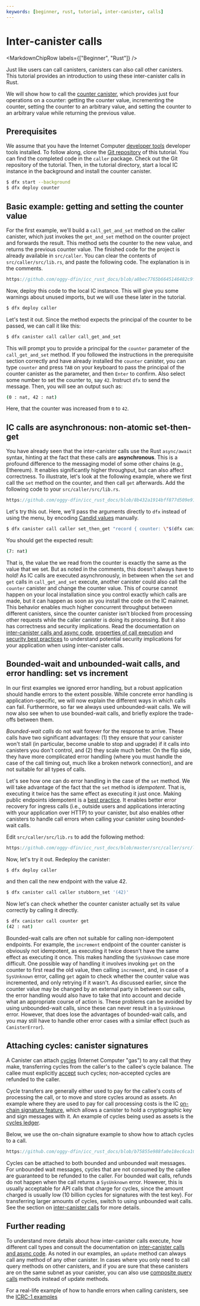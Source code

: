 ```yaml
---
keywords: [beginner, rust, tutorial, inter-canister, calls]
---
```



# Inter-canister calls

<MarkdownChipRow labels={["Beginner", "Rust"]} />

Just like users can call canisters, canisters can also call other canisters. This tutorial provides an introduction to using these inter-canister calls in Rust.

We will show how to call the [counter canister](/docs/current/developer-docs/backend/rust/counter), which provides just four operations on a counter: getting the counter value, incrementing the counter, setting the counter to an arbitrary value, and setting the counter to an arbitrary value while returning the previous value.

## Prerequisites

We assume that you have the Internet Computer [developer tools](/docs/current/developer-docs/getting-started/install) developer tools installed. To follow along, clone the [Git repository](https://github.com/oggy-dfin/icc_rust_docs) of this tutorial. You can find the completed code in the `caller` package. Check out the Git repository of the tutorial. Then, in the tutorial directory, start a local IC instance in the background and install the counter canister.

```bash
$ dfx start --background
$ dfx deploy counter
```

## Basic example: getting and setting the counter value

For the first example, we'll build a `call_get_and_set` method on the caller canister, which just invokes the `get_and_set` method on the counter project and forwards the result. This method sets the counter to the new value, and returns the previous counter value. The finished code for the project is already available in `src/caller`. You can clear the contents of `src/caller/src/lib.rs`, and paste the following code. The explanation is in the comments.

```rust reference
https://github.com/oggy-dfin/icc_rust_docs/blob/a8bec7765b6645146482c9f3ef146f759f996b06/src/caller/src/lib.rs#L1-L38
```

Now, deploy this code to the local IC instance. This will give you some warnings about unused imports, but we will use these later in the tutorial.

```bash
$ dfx deploy caller
```

Let's test it out. Since the method expects the principal of the counter to be passed, we can call it like this:

```bash
$ dfx canister call caller call_get_and_set
```

This will prompt you to provide a principal for the `counter` parameter of the `call_get_and_set` method. If you followed the instructions in the prerequisite section correctly and have already installed the `counter` canister, you can type `counter` and press `TAB` on your keyboard to pass the principal of the counter canister as the parameter, and then `Enter` to confirm. Also select some number to set the counter to, say `42`. Instruct `dfx` to send the message. Then, you will see an output such as:

```bash
(0 : nat, 42 : nat)
```

Here, that the counter was increased from `0` to `42`.

## IC calls are asynchronous: non-atomic set-then-get

You have already seen that the inter-canister calls use the Rust `async/await` syntax, hinting at the fact that these calls are **asynchronous**. This is a profound difference to the messaging model of some other chains (e.g., Ethereum). It enables significantly higher throughput, but can also affect correctness. To illustrate, let's look at the following example, where we first call the `set` method on the counter, and then call `get` afterwards. Add the following code to your  `src/caller/src/lib.rs`.

```rust reference
https://github.com/oggy-dfin/icc_rust_docs/blob/8b432a1914bff877d509e91f24cff579b194f7f4/src/caller/src/lib.rs#L40-L58
```

Let's try this out. Here, we'll pass the arguments directly to `dfx` instead of using the menu, by encoding [Candid values](/docs/current/developer-docs/smart-contracts/candid/candid-concepts) manually.

```bash
$ dfx canister call caller set_then_get "record { counter: \"$(dfx canister id counter)\", new_value: 7 }"
```

You should get the expected result:

```bash
(7: nat)
```

That is, the value the we read from the counter is exactly the same as the value that we set. But as noted in the comments, this doesn't always have to hold! As IC calls are executed asynchronously, in between when the `set` and `get` calls in `call_get_and_set` execute, another canister could also call the `counter` canister and change the counter value. This of course cannot happen on your local installation since you control exactly which calls are made, but it can happen as soon as you install the code on the IC mainnet. This behavior enables much higher concurrent throughput between different canisters, since the counter canister isn't blocked from processing other requests while the caller canister is doing its processing. But it also has correctness and security implications. Read the documentation on [inter-canister calls and async code](/docs/current/developer-docs/smart-contracts/advanced-features/async-code), [properties of call execution](/docs/current/developer-docs/security/security-best-practices/inter-canister-calls) and [security best practices](docs/current/developer-docs/security/security-best-practices/inter-canister-calls) to understand potential security implications for your application when using inter-canister calls.

## Bounded-wait and unbounded-wait calls, and error handling: set vs increment

In our first examples we ignored error handling, but a robust application should handle errors to the extent possible. While concrete error handling is application-specific, we will now explain the different ways in which calls can fail. Furthermore, so far we always used unbounded-wait calls. We will now also see when to use bounded-wait calls, and briefly explore the trade-offs between them.

*Bounded-wait calls* do not wait forever for the response to arrive. These calls have two significant advantages: (1) they ensure that your canister won't stall (in particular, become unable to stop and upgrade) if it calls into canisters you don't control, and (2) they scale much better. On the flip side, they have more complicated error handling (where you must handle the case of the call timing out, much like a broken network connection), and are not suitable for all types of calls.

Let's see how one can do error handling in the case of the `set` method. We will take advantage of the fact that the `set` method is *idempotent*. That is, executing it twice has the same effect as executing it just once. Making public endpoints idempotent is a [best practice](/docs/current/developer-docs/smart-contracts/best-practices/idempotency). It enables better error recovery for ingress calls (i.e., outside users and applications interacting with your application over HTTP) to your canister, but also enables other canisters to handle call errors when calling your canister using bounded-wait calls.

Edit `src/caller/src/lib.rs` to add the following method:

```rust reference
https://github.com/oggy-dfin/icc_rust_docs/blob/master/src/caller/src/lib.rs#L150-L236
```

Now, let's try it out. Redeploy the canister:

```bash
$ dfx deploy caller
```

and then call the new endpoint with the value 42.

```bash
$ dfx canister call caller stubborn_set '(42)'
```

Now let's can check whether the counter canister actually set its value correctly by calling it directly.

```bash
$ dfx canister call counter get
(42 : nat)
```

Bounded-wait calls are often not suitable for calling non-idempotent endpoints. For example, the `increment` endpoint of the counter canister is obviously not idempotent, as executing it twice doesn't have the same effect as executing it once. This makes handling the `SysUnknown` case more difficult. One possible way of handling it involves invoking `get` on the counter to first read the old value, then calling `increment`, and, in case of a `SysUnknown` error, calling `get` again to check whether the counter value was incremented, and only retrying if it wasn't. As discussed earlier, since the counter value may be changed by an external party in between our calls, the error handling would also have to take that into account and decide what an appropriate course of action is. These problems can be avoided by using unbounded-wait calls, since these can never result in a `SysUnknown` error. However, that does lose the advantages of bounded-wait calls, and you may still have to handle other error cases with a similar effect (such as `CanisterError`).

## Attaching cycles: canister signatures

A Canister can attach [cycles](/docs/current/developer-docs/getting-started/tokens-and-cycles) (Internet Computer "gas") to any call that they make, transferring cycles from the caller's to the callee's cycle balance. The callee must explicitly [accept](https://docs.rs/ic-cdk/latest/ic_cdk/api/call/fn.msg_cycles_accept128.html) such cycles; non-accepted cycles are refunded to the caller.

Cycle transfers are generally either used to pay for the callee's costs of processing the call, or to move and store cycles around as assets. An example where they are used to pay for call processing costs is the IC [on-chain signature feature](/docs/current/developer-docs/smart-contracts/signatures/t-ecdsa), which allows a canister to hold a cryptographic key and sign messages with it. An example of cycles being used as assets is the [cycles ledger](/docs/current/developer-docs/defi/cycles/cycles-ledger/).

Below, we use the on-chain signature example to show how to attach cycles to a call.

```rust reference
https://github.com/oggy-dfin/icc_rust_docs/blob/b75855e988fa0e18ec6ca100fcdae576cdf0e848/src/caller/src/lib.rs#L137-L170
```

Cycles can be attached to both bounded and unbounded wait messages. For unbounded wait messages, cycles that are not consumed by the callee are guaranteed to be refunded to the caller. For bounded wait calls, refunds do not happen when the call returns a `SysUnknown` error. However, this is usually acceptable for API calls that charge for cycles, since the amount charged is usually low (10 billion cycles for signatures with the test key). For transferring larger amounts of cycles, switch to using unbounded wait calls. See the section on [inter-canister calls](/docs/current/developer-docs/smart-contracts/advanced-features/async-code) for more details.


## Further reading

To understand more details about how inter-canister calls execute, how different call types and  consult the documentation on [inter-canister calls and async code](/docs/current/developer-docs/smart-contracts/advanced-features/async-code).
As noted in our examples, an `update` method can always call any method of any other canister. In cases where you only need to call query methods on other canisters, and if you are sure that these canisters are on the same subnet as your canister, you can also use [composite query calls](/docs/current/developer-docs/smart-contracts/call/overview) methods instead of update methods.

For a real-life example of how to handle errors when calling canisters, see the [ICRC-1 examples](/docs/current/developer-docs/defi/tokens/ledger/usage/icrc1_ledger_usage#interacting-with-an-icrc-1-ledger-from-another-canister-inter-canister-calls-via-ic-cdk)

<!--

### Basic ICP ledger transfer: unbounded wait calls

The simplest way to interact with the ICP ledger is to use calls where the caller is willing to wait for the response for an unbounded amount of time. These calls can still fail before reaching the ledger, or even while the ledger is processing the call. but the ledger's response is guaranteed do be delivered to the caller, which is why we also refer to these calls as *guaranteed response*  calls.

```rust reference
https://github.com/oggy-dfin/icc_rust_docs/blob/7c3a0195c7a78eff8813d80d18b8575535a05c3b/src/icc_rust_docs_backend/src/lib.rs#L14-L81
```

The guaranteed response delivery property ensures that the only causes of `StateUnknown` error are due to canister behavior (mismatched expectations on the return types, or the callee panicking). However, there is also a downside to unbounded wait calls: since safely upgrading a canister can only be done when the canister has no pending calls, and since unbounded wait calls provide no bound on when the call will return, the caller may be prevented from upgrading safely. This can in particular be problematic when calling untrusted canisters, such as an arbitrary ledger.

We will next show how to use *bounded wait* calls instead in such cases. These calls don't guarantee that the response will be delivered, which is why we also refer to them as *best-effort response calls*, but in return don't block the caller from upgrading, and they also tolerate high system load better than unbounded wait calls. See the section on [inter-canister calls](/docs/current/developer-docs/smart-contracts/advanced-features/async-code) for more information on best-effort vs. guaranteed response calls.

### Transfers on arbitrary ICRC-1 ledgers: bounded wait calls

ICRC-1 is a standard defining an API for token ledgers on the Internet Computer. Any canister can implement this API and act as a ledger. A dApp (for example, a decentralized exchange or a wallet application that serves multiple users) may want to allow users to register arbitrary such ledgers and interact with them, without knowing if they faithfully implement the standard. In this example we show how we could modify our wallet to transfer tokens on an arbitrary ICRC-1 ledger instead of just the ICP ledger. To ensure that our canister can always be upgraded, we will use bounded wait calls.

Ledgers generally charge fees for transfers. While this fee is fixed for the ICP ledger, it may vary for other ledgers. Thus, we start with an example of how to determine the required fee.

#### Learning the transfer fee

Querying the transfer fee does not change the ledger state. Thus, it's simple to retry in case that it fails, and the code below implements basic retries.

```rust reference
https://github.com/oggy-dfin/icc_rust_docs/blob/34f59ddae9fcc70173fc21927a4279757f93c51a/src/icc_rust_docs_backend/src/lib.rs#L83-L134
```

As noted in the example, the code after the first call executes in a different callback. See the sections on [inter-canister calls and async code](/docs/current/developer-docs/smart-contracts/advanced-features/async-code), [properties of call execution](/docs/current/developer-docs/security/security-best-practices/inter-canister-calls) and [security best practices](docs/current/developer-docs/security/security-best-practices/inter-canister-calls) to understand potential security implications for your application when using inter-canister calls.

#### Transferring tokens

When transferring tokens (or performing other updates) using bounded wait messages, we need to handle the unknown state case. For ICRC-1 transfers, we can make use of the built-in deduplication feature of ICRC-1 ledgers and retry the call.

```rust reference
https://github.com/oggy-dfin/icc_rust_docs/blob/34f59ddae9fcc70173fc21927a4279757f93c51a/src/icc_rust_docs_backend/src/lib.rs#L136-L211
```

### Exchange rate canister: attaching cycles

For our final example, we will use the [exchange rate canister](/docs/current/developer-docs/defi/exchange-rate-canister/) (XRC) to determine the exchange rate between assets, including tokens, but also currencies. The XRC uses [HTTP outcalls](/docs/current/developer-docs/smart-contracts/advanced-features/https-outcalls/https-outcalls-overview) to determine the exchange rate. Similar to ledgers charging transfer fees, the XRC charges a fee to the caller to determine the exchange rate. However, since the XRC doesn't have a token of its own, the XRC fee is paid in cycles rather than a token. The user has to attach cycles to such a call. Cycles can be attached to both bounded and unbounded wait messages. For unbounded wait messages, cycles that are not consumed by the callee are guaranteed to be refunded to the caller. For bounded wait calls, refunds do not happen when the call returns a `SysUnknown` error. However, this is usually acceptable for API calls that charge for cycles, since the amount charged is usually low (1 billion cycles for the XRC). For transferring larger amounts of cycles, switch to using unbounded wait calls. See the section on [inter-canister calls](/docs/current/developer-docs/smart-contracts/advanced-features/async-code) for more details.

```rust reference
https://github.com/oggy-dfin/icc_rust_docs/blob/34f59ddae9fcc70173fc21927a4279757f93c51a/src/icc_rust_docs_backend/src/lib.rs#L213-L247
```

### Dependencies and imports

We start by listing the dependencies used in this example as specified in `Cargo.toml`.

```rust reference
https://github.com/oggy-dfin/icc_rust_docs/blob/34f59ddae9fcc70173fc21927a4279757f93c51a/src/icc_rust_docs_backend/Cargo.toml#L11-L16
```

Next, here are the imports used:

```rust reference
https://github.com/oggy-dfin/icc_rust_docs/blob/34f59ddae9fcc70173fc21927a4279757f93c51a/src/icc_rust_docs_backend/src/lib.rs#L1-L8
```


-->
